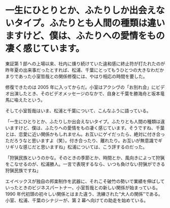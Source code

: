 # 一生にひとりとか、ふたりしか出会えないタイプ。ふたりとも人間の種類は違いますけど、僕は、ふたりへの愛情をもの凄く感じています。

東証第 1 部への上場以来、社内に燻り続けていた違和感に終止符が打たれたのが昨年夏の出来事だったとすれば、松浦、千葉にとってもうひとつの大きなわだかまりであった小室哲哉との関係修復には、やはり相応の時間を要した。

修復できたのは 2005 年に入ってからだ。小室はアクシヴの「お別れ会」にビデオ出演したとき、そのビデオメッセージのなかで、自身と千葉を勝海舟と坂本竜馬に喩えたという。

そして小室哲哉はいま、松浦と千葉について、こんなふうに語っている。

「一生にひとりとか、ふたりしか出会えないタイプ。ふたりとも人間の種類は違いますけど、僕は、ふたりへの愛情をもの凄く感じています。そうですね、千葉とは、恋愛に近い関係かもしれません。お互いにゲイだったら、絶対に付き合っただろうなと思いますよ（笑）。付き合ったり、離れたり。お互いが無意識でギリギリな感じだと思いますね」松浦については、こう評するのだった。

「狩猟民族というのかな。そのときの季節とか、時間とか、風向きによって狩猟をこなせるのが、松浦勝人。一言で表現するなら、いつも負けない狩猟ができる狩猟民族ですね」

エイベックスが独自の邦楽制作を武器に、それこそ破竹の勢いで業績を伸ばしていったときのビジネスパートナー、小室哲哉との新しい関係が始まっている。1990 年代初頭の初々しい関係とはまた違う、洗練された“大人の関係”である。小室、松浦、千葉のシナジーが、第 2 幕へ向けての助走を始めている。

